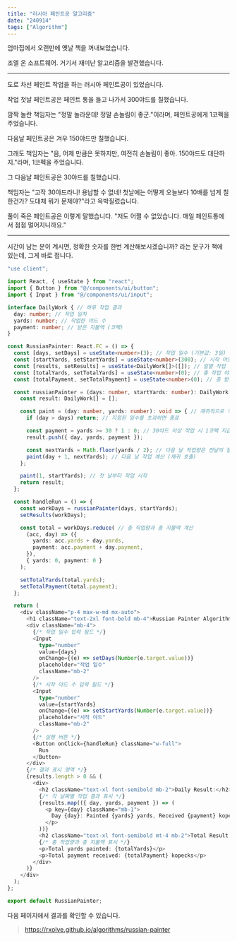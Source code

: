 ```yaml
---
title: "러시아 페인트공 알고리즘"
date: "240914"
tags: ["Algorithm"]
---
```


엄마집에서 오랜만에 옛날 책을 꺼내보았습니다.

조엘 온 소프트웨어. 거기서 재미난 알고리즘을 발견했습니다.

---

도로 차선 페인트 작업을 하는 러시아 페인트공이 있었습니다.

작업 첫날 페인트공은 페인트 통을 들고 나가서 300야드를 칠했습니다.

깜짝 놀란 책임자는 "정말 놀라운데! 정말 손놀림이 좋군."이라며, 페인트공에게 1코펙을 주었습니다.

다음날 페인트공은 겨우 150야드만 칠했습니다.

그래도 책임자는 "음, 어제 만큼은 못하지만, 여전히 손놀림이 좋아. 150야드도 대단하지."라며, 1코펙을 주었습니다.

그 다음날 페인트공은 30야드를 칠했습니다.

책임자는 "고작 30야드라니! 용납할 수 없네! 첫날에는 어떻게 오늘보다 10배를 넘게 칠한건가? 도대체 뭐가 문제야?"라고 윽박질렀습니다.

풀이 죽은 페인트공은 이렇게 말했습니다. "저도 어쩔 수 없었습니다. 매일 페인트통에서 점점 멀어지니까요."

---

시간이 남는 분이 계시면, 정확한 숫자를 한번 계산해보시겠습니까? 라는 문구가 책에 있는데, 그게 바로 접니다.

```typescript
"use client";

import React, { useState } from "react";
import { Button } from "@/components/ui/button";
import { Input } from "@/components/ui/input";

interface DailyWork { // 하루 작업 결과
  day: number; // 작업 일차
  yards: number; // 작업한 야드 수
  payment: number; // 받은 지불액 (코펙)
}

const RussianPainter: React.FC = () => {
  const [days, setDays] = useState<number>(3); // 작업 일수 (기본값: 3일)
  const [startYards, setStartYards] = useState<number>(300); // 시작 야드 수 (기본값: 300야드)
  const [results, setResults] = useState<DailyWork[]>([]); // 일별 작업 결과
  const [totalYards, setTotalYards] = useState<number>(0); // 총 작업 야드 수
  const [totalPayment, setTotalPayment] = useState<number>(0); // 총 받은 지불액

  const russianPainter = (days: number, startYards: number): DailyWork[] => {
    const result: DailyWork[] = [];

    const paint = (day: number, yards: number): void => { // 재귀적으로 각 날짜의 작업량을 계산
      if (day > days) return; // 지정된 일수를 초과하면 종료

      const payment = yards >= 30 ? 1 : 0; // 30야드 이상 작업 시 1코펙 지급
      result.push({ day, yards, payment });

      const nextYards = Math.floor(yards / 2); // 다음 날 작업량은 전날의 절반
      paint(day + 1, nextYards); // 다음 날 작업 계산 (재귀 호출)
    };

    paint(1, startYards); // 첫 날부터 작업 시작
    return result;
  };

  const handleRun = () => {
    const workDays = russianPainter(days, startYards);
    setResults(workDays);

    const total = workDays.reduce( // 총 작업량과 총 지불액 계산
      (acc, day) => ({
        yards: acc.yards + day.yards,
        payment: acc.payment + day.payment,
      }),
      { yards: 0, payment: 0 }
    );

    setTotalYards(total.yards);
    setTotalPayment(total.payment);
  };

  return (
    <div className="p-4 max-w-md mx-auto">
      <h1 className="text-2xl font-bold mb-4">Russian Painter Algorithm</h1>
      <div className="mb-4">
        {/* 작업 일수 입력 필드 */}
        <Input
          type="number"
          value={days}
          onChange={(e) => setDays(Number(e.target.value))}
          placeholder="작업 일수"
          className="mb-2"
        />
        {/* 시작 야드 수 입력 필드 */}
        <Input
          type="number"
          value={startYards}
          onChange={(e) => setStartYards(Number(e.target.value))}
          placeholder="시작 야드"
          className="mb-2"
        />
        {/* 실행 버튼 */}
        <Button onClick={handleRun} className="w-full">
          Run
        </Button>
      </div>
      {/* 결과 표시 영역 */}
      {results.length > 0 && (
        <div>
          <h2 className="text-xl font-semibold mb-2">Daily Result:</h2>
          {/* 각 날짜별 작업 결과 표시 */}
          {results.map(({ day, yards, payment }) => (
            <p key={day} className="mb-1">
              Day {day}: Painted {yards} yards, Received {payment} kopeck
            </p>
          ))}
          <h2 className="text-xl font-semibold mt-4 mb-2">Total Result:</h2>
          {/* 총 작업량과 총 지불액 표시 */}
          <p>Total yards painted: {totalYards}</p>
          <p>Total payment received: {totalPayment} kopecks</p>
        </div>
      )}
    </div>
  );
};

export default RussianPainter;
```

다음 페이지에서 결과를 확인할 수 있습니다.

> https://rxolve.github.io/algorithms/russian-painter
